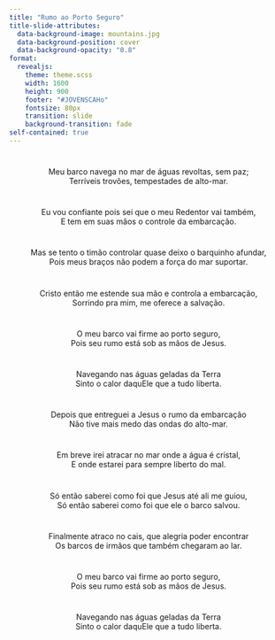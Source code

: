```yaml
---
title: "Rumo ao Porto Seguro"
title-slide-attributes:
  data-background-image: mountains.jpg
  data-background-position: cover
  data-background-opacity: "0.8"
format: 
  revealjs:
    theme: theme.scss
    width: 1600
    height: 900
    footer: "#JOVENSCAHo"
    fontsize: 80px
    transition: slide
    background-transition: fade
self-contained: true
---
```


# {background-image="mountains.jpg" background-opacity="0.5"}

<center>
Meu barco navega no mar de águas revoltas, sem paz; <br>
Terríveis trovões, tempestades de alto-mar. <br>
</center>

# {background-image="mountains.jpg" background-opacity="0.5"}

<center>
Eu vou confiante pois sei que o meu Redentor vai também, <br>
E tem em suas mãos o controle da embarcação. <br>
</center>

# {background-image="mountains.jpg" background-opacity="0.5"}

<center>
Mas se tento o timão controlar quase deixo o barquinho afundar, <br>
Pois meus braços não podem a força do mar suportar. <br>
</center>

# {background-image="mountains.jpg" background-opacity="0.5"}

<center>
Cristo então me estende sua mão e controla a embarcação, <br>
Sorrindo pra mim, me oferece a salvação. <br>
</center>

# {background-image="mountains.jpg" background-opacity="0.5"}

<center>
O meu barco vai firme ao porto seguro, <br>
Pois seu rumo está sob as mãos de Jesus. <br>
</center>

# {background-image="mountains.jpg" background-opacity="0.5"}

<center>
Navegando nas águas geladas da Terra <br>
Sinto o calor daquEle que a tudo liberta. <br>
</center>

# {background-image="mountains.jpg" background-opacity="0.5"}

<center>
Depois que entreguei a Jesus o rumo da embarcação <br>
Não tive mais medo das ondas do alto-mar. <br>
</center>

# {background-image="mountains.jpg" background-opacity="0.5"}

<center>
Em breve irei atracar no mar onde a água é cristal, <br>
E onde estarei para sempre liberto do mal. <br>
</center>

# {background-image="mountains.jpg" background-opacity="0.5"}

<center>
Só então saberei como foi que Jesus até ali me guiou, <br>
Só então saberei como foi que ele o barco salvou. <br>
</center>

# {background-image="mountains.jpg" background-opacity="0.5"}

<center>
Finalmente atraco no cais, que alegria poder encontrar <br>
Os barcos de irmãos que também chegaram ao lar. <br>
</center>

# {background-image="mountains.jpg" background-opacity="0.5"}

<center>
O meu barco vai firme ao porto seguro, <br>
Pois seu rumo está sob as mãos de Jesus. <br>
</center>

# {background-image="mountains.jpg" background-opacity="0.5"}

<center>
Navegando nas águas geladas da Terra <br>
Sinto o calor daquEle que a tudo liberta. <br>
</center>